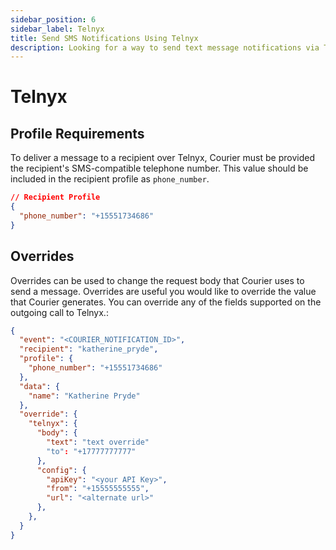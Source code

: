 ```yaml
---
sidebar_position: 6
sidebar_label: Telnyx 
title: Send SMS Notifications Using Telnyx
description: Looking for a way to send text message notifications via Telnyx? This step-by-step tutorial will show you how to integrate Telnyx's API the easy way.
---
```


# Telnyx

## Profile Requirements

To deliver a message to a recipient over Telnyx, Courier must be provided the recipient's SMS-compatible telephone number. This value should be included in the recipient profile as `phone_number`.

```json title=JSON
// Recipient Profile
{
  "phone_number": "+15551734686"
}
```

## Overrides

Overrides can be used to change the request body that Courier uses to send a message. Overrides are useful you would like to override the value that Courier generates. You can override any of the fields supported on the outgoing call to Telnyx.:

```json title=JSON
{
  "event": "<COURIER_NOTIFICATION_ID>",
  "recipient": "katherine_pryde",
  "profile": {
    "phone_number": "+15551734686"
  },
  "data": {
    "name": "Katherine Pryde"
  },
  "override": {
    "telnyx": {
      "body": {
        "text": "text override"
        "to": "+17777777777"
      },
      "config": {
        "apiKey": "<your API Key>",
        "from": "+15555555555",
        "url": "<alternate url>"
      },
    },
  }
}
```
